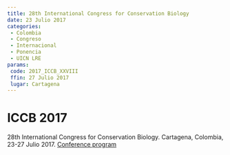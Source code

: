 ```yaml
---
title: 28th International Congress for Conservation Biology
date: 23 Julio 2017
categories:
 - Colombia
 - Congreso
 - Internacional
 - Ponencia
 - UICN LRE
params:
 code: 2017_ICCB_XXVIII
 ffin: 27 Julio 2017
 lugar: Cartagena
---
```


# ICCB 2017

28th International Congress for Conservation Biology. Cartagena, Colombia, 23-27 Julio 2017. [Conference program](https://conbio.org/images/content_conferences/ICCB2017_Program_web.pdf)
